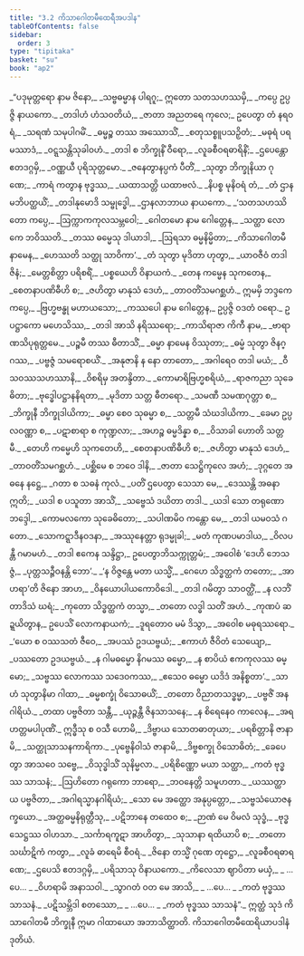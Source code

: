 ```yaml
---
title: "3.2 ကိသာဂေါတမီထေရီအပဒါန"
tableOfContents: false
sidebar:
  order: 3
type: "tipitaka"
basket: "su"
book: "ap2"
---
```



<DynamicBreadcrumb />

<Division number="55" book="ap2">

<Paragraph number="750" type="verses" book="ap2">
_“ပဒုမုတ္တရော နာမ ဇိနော,_  
_သဗ္ဗဓမ္မာန ပါရဂူ;_  
ဣတော သတသဟဿမှိ,_  
_ကပ္ပေ ဥပ္ပဇ္ဇိ နာယကော._  

</Paragraph>

</Division>
<Division number="56" book="ap2">

<Paragraph number="751" type="verses" book="ap2">
_တဒါဟံ ဟံသဝတိယံ,_  
_ဇာတာ အညတရေ ကုလေ;_  
ဥပေတွာ တံ နရဝရံ,_  
_သရဏံ သမုပါဂမိံ._  

</Paragraph>

</Division>
<Division number="57" book="ap2">

<Paragraph number="752" type="verses" book="ap2">
_ဓမ္မဉ္စ တဿ အဿောသိံ,_  
_စတုသစ္စူပသဉှိတံ;_  
_မဓုရံ ပရမဿာဒံ,_  
_ဝဋ္ဋသန္တိသုခါဝဟံ._  

</Paragraph>

</Division>
<Division number="58" book="ap2">

<Paragraph number="753" type="verses" book="ap2">
_တဒါ စ ဘိက္ခုနိံ ဝီရော,_  
_လူခစီဝရဓာရိနိံ;_  
_ဌပေန္တော ဧတဒဂ္ဂမှိ,_  
_ဝဏ္ဏယီ ပုရိသုတ္တမော._  

</Paragraph>

</Division>
<Division number="59" book="ap2">

<Paragraph number="754" type="verses" book="ap2">
_ဇနေတွာနပ္ပကံ ပီတိံ,_  
_သုတွာ ဘိက္ခုနိယာ ဂုဏေ;_  
_ကာရံ ကတွာန ဗုဒ္ဓဿ,_  
_ယထာသတ္တိ ယထာဗလံ._  

</Paragraph>

</Division>
<Division number="60" book="ap2">

<Paragraph number="755" type="verses" book="ap2">
_နိပစ္စ မုနိဝရံ တံ,_  
_တံ ဌာနမဘိပတ္ထယိံ;_  
_တဒါနုမောဒိ သမ္ဗုဒ္ဓေါ,_  
_ဌာနလာဘာယ နာယကော._  

</Paragraph>

</Division>
<Division number="61" book="ap2">

<Paragraph number="756" type="verses" book="ap2">
_‘သတသဟဿိတော ကပ္ပေ,_  
_ဩက္ကာကကုလသမ္ဘဝေါ;_  
_ဂေါတမော နာမ ဂေါတ္တေန,_  
_သတ္ထာ လောကေ ဘဝိဿတိ._  

</Paragraph>

</Division>
<Division number="62" book="ap2">

<Paragraph number="757" type="verses" book="ap2">
_တဿ ဓမ္မေသု ဒါယာဒါ,_  
_ဩရသာ ဓမ္မနိမ္မိတာ;_  
_ကိသာဂေါတမီ နာမေန,_  
_ဟေဿတိ သတ္ထု သာဝိကာ’._  

</Paragraph>

</Division>
<Division number="63" book="ap2">

<Paragraph number="758" type="verses" book="ap2">
_တံ သုတွာ မုဒိတာ ဟုတွာ,_  
_ယာဝဇီဝံ တဒါ ဇိနံ;_  
_မေတ္တစိတ္တာ ပရိစရိံ,_  
_ပစ္စယေဟိ ဝိနာယကံ._  

</Paragraph>

</Division>
<Division number="64" book="ap2">

<Paragraph number="759" type="verses" book="ap2">
_တေန ကမ္မေန သုကတေန,_  
_စေတနာပဏိဓီဟိ စ;_  
_ဇဟိတွာ မာနုသံ ဒေဟံ,_  
_တာဝတိံသမဂစ္ဆဟံ._  

</Paragraph>

</Division>
<Division number="65" book="ap2">

<Paragraph number="760" book="ap2">
ဣမမှိ ဘဒ္ဒကေ ကပ္ပေ,_  
_ဗြဟ္မဗန္ဓု မဟာယသော;_  
_ကဿပေါ နာမ ဂေါတ္တေန,_  
ဥပ္ပဇ္ဇိ ဝဒတံ ဝရော._  

</Paragraph>

</Division>
<Division number="66" book="ap2">

<Paragraph number="761" type="verses" book="ap2">
ဥပဋ္ဌာကော မဟေသိဿ,_  
_တဒါ အာသိ နရိဿရော;_  
_ကာသိရာဇာ ကိကီ နာမ,_  
_ဗာရာဏသိပုရုတ္တမေ._  

</Paragraph>

</Division>
<Division number="67" book="ap2">

<Paragraph number="762" type="verses" book="ap2">
_ပဉ္စမီ တဿ ဓီတာသိံ,_  
_ဓမ္မာ နာမေန ဝိဿုတာ;_  
_ဓမ္မံ သုတွာ ဇိနဂ္ဂဿ,_  
_ပဗ္ဗဇ္ဇံ သမရောစယိံ._  

</Paragraph>

</Division>
<Division number="68" book="ap2">

<Paragraph number="763" type="verses" book="ap2">
_အနုဇာနိ န နော တာတော,_  
_အဂါရေဝ တဒါ မယံ;_  
_ဝီသဝဿသဟဿာနိ,_  
_ဝိစရိမှ အတန္ဒိတာ._  

</Paragraph>

</Division>
<Division number="69" book="ap2">

<Paragraph number="764" type="verses" book="ap2">
_ကောမာရိဗြဟ္မစရိယံ,_  
_ရာဇကညာ သုခေဓိတာ;_  
_ဗုဒ္ဓေါပဋ္ဌာနနိရတာ,_  
_မုဒိတာ သတ္တ ဓီတရော._  

</Paragraph>

</Division>
<Division number="70" book="ap2">

<Paragraph number="765" type="verses" book="ap2">
_သမဏီ သမဏဂုတ္တာ စ,_  
_ဘိက္ခုနီ ဘိက္ခုဒါယိကာ;_  
_ဓမ္မာ စေဝ သုဓမ္မာ စ,_  
_သတ္တမီ သံဃဒါယိကာ._  

</Paragraph>

</Division>
<Division number="71" book="ap2">

<Paragraph number="766" type="verses" book="ap2">
_ခေမာ ဥပ္ပလဝဏ္ဏာ စ,_  
_ပဋာစာရာ စ ကုဏ္ဍလာ;_  
_အဟဉ္စ ဓမ္မဒိန္နာ စ,_  
_ဝိသာခါ ဟောတိ သတ္တမီ._  

</Paragraph>

</Division>
<Division number="72" book="ap2">

<Paragraph number="767" type="verses" book="ap2">
_တေဟိ ကမ္မေဟိ သုကတေဟိ,_  
_စေတနာပဏိဓီဟိ စ;_  
_ဇဟိတွာ မာနုသံ ဒေဟံ,_  
_တာဝတိံသမဂစ္ဆဟံ._  

</Paragraph>

</Division>
<Division number="73" book="ap2">

<Paragraph number="768" type="verses" book="ap2">
_ပစ္ဆိမေ စ ဘဝေ ဒါနိ,_  
_ဇာတာ သေဋ္ဌိကုလေ အဟံ;_  
_ဒုဂ္ဂတေ အဓနေ နဋ္ဌေ,_  
_ဂတာ စ သဓနံ ကုလံ._  

</Paragraph>

</Division>
<Division number="74" book="ap2">

<Paragraph number="769" type="verses" book="ap2">
_ပတိံ ဌပေတွာ သေသာ မေ,_  
_ဒေဿန္တိ အဓနာ ဣတိ;_  
_ယဒါ စ ပသူတာ အာသိံ,_  
_သဗ္ဗေသံ ဒယိတာ တဒါ._  

</Paragraph>

</Division>
<Division number="75" book="ap2">

<Paragraph number="770" type="verses" book="ap2">
_ယဒါ သော တရုဏော ဘဒ္ဒေါ,_  
_ကောမလကော သုခေဓိတော;_  
_သပါဏမိဝ ကန္တော မေ,_  
_တဒါ ယမဝသံ ဂတော._  

</Paragraph>

</Division>
<Division number="76" book="ap2">

<Paragraph number="771" type="verses" book="ap2">
_သောကဋ္ဋာဒီနဝဒနာ,_  
_အဿုနေတ္တာ ရုဒမ္မုခါ;_  
_မတံ ကုဏပမာဒါယ,_  
_ဝိလပန္တီ ဂမာမဟံ._  

</Paragraph>

</Division>
<Division number="77" book="ap2">

<Paragraph number="772" type="verses" book="ap2">
_တဒါ ဧကေန သန္ဒိဋ္ဌာ,_  
ဥပေတွာဘိသက္ကုတ္တမံ;_  
_အဝေါစံ ‘ဒေဟိ ဘေသဇ္ဇံ,_  
_ပုတ္တသဉ္ဇီဝနန္တိ ဘော’._  

</Paragraph>

</Division>
<Division number="78" book="ap2">

<Paragraph number="773" type="verses" book="ap2">
_‘န ဝိဇ္ဇန္တေ မတာ ယသ္မိံ,_  
_ဂေဟေ သိဒ္ဓတ္ထကံ တတော;_  
_အာဟရာ’တိ ဇိနော အာဟ,_  
_ဝိနယောပါယကောဝိဒေါ._  

</Paragraph>

</Division>
<Division number="79" book="ap2">

<Paragraph number="774" type="verses" book="ap2">
_တဒါ ဂမိတွာ သာဝတ္ထိံ,_  
_န လဘိံ တာဒိသံ ဃရံ;_  
_ကုတော သိဒ္ဓတ္ထကံ တသ္မာ,_  
_တတော လဒ္ဓါ သတိံ အဟံ._  

</Paragraph>

</Division>
<Division number="80" book="ap2">

<Paragraph number="775" type="verses" book="ap2">
_ကုဏပံ ဆဍ္ဍယိတွာန,_  
ဥပေသိံ လောကနာယကံ;_  
_ဒူရတောဝ မမံ ဒိသွာ,_  
_အဝေါစ မဓုရဿရော._  

</Paragraph>

</Division>
<Division number="81" book="ap2">

<Paragraph number="776" type="verses" book="ap2">
_‘ယော စ ဝဿသတံ ဇီဝေ,_  
_အပဿံ ဥဒယဗ္ဗယံ;_  
_ဧကာဟံ ဇီဝိတံ သေယျော,_  
_ပဿတော ဥဒယဗ္ဗယံ._  

</Paragraph>

</Division>
<Division number="82" book="ap2">

<Paragraph number="777" type="verses" book="ap2">
_န ဂါမဓမ္မော နိဂမဿ ဓမ္မော,_  
_န စာပိယံ ဧကကုလဿ ဓမ္မော;_  
_သဗ္ဗဿ လောကဿ သဒေဝကဿ,_  
_ဧသေဝ ဓမ္မော ယဒိဒံ အနိစ္စတာ’._  

</Paragraph>

</Division>
<Division number="83" book="ap2">

<Paragraph number="778" type="verses" book="ap2">
_သာဟံ သုတွာနိမာ ဂါထာ,_  
_ဓမ္မစက္ခုံ ဝိသောဓယိံ;_  
_တတော ဝိညာတသဒ္ဓမ္မာ,_  
_ပဗ္ဗဇိံ အနဂါရိယံ._  

</Paragraph>

</Division>
<Division number="84" book="ap2">

<Paragraph number="779" type="verses" book="ap2">
_တထာ ပဗ္ဗဇိတာ သန္တီ,_  
_ယုဉ္ဇန္တီ ဇိနသာသနေ;_  
_န စိရေနေဝ ကာလေန,_  
_အရဟတ္တမပါပုဏိံ._  

</Paragraph>

</Division>
<Division number="85" book="ap2">

<Paragraph number="780" type="verses" book="ap2">
ဣဒ္ဓီသု စ ဝသီ ဟောမိ,_  
_ဒိဗ္ဗာယ သောတဓာတုယာ;_  
_ပရစိတ္တာနိ ဇာနာမိ,_  
_သတ္ထုသာသနကာရိကာ._  

</Paragraph>

</Division>
<Division number="86" book="ap2">

<Paragraph number="781" type="verses" book="ap2">
_ပုဗ္ဗေနိဝါသံ ဇာနာမိ,_  
_ဒိဗ္ဗစက္ခု ဝိသောဓိတံ;_  
_ခေပေတွာ အာသဝေ သဗ္ဗေ,_  
_ဝိသုဒ္ဓါသိံ သုနိမ္မလာ._  

</Paragraph>

</Division>
<Division number="87" book="ap2">

<Paragraph number="782" type="verses" book="ap2">
_ပရိစိဏ္ဏော မယာ သတ္ထာ,_  
_ကတံ ဗုဒ္ဓဿ သာသနံ;_  
_ဩဟိတော ဂရုကော ဘာရော,_  
_ဘဝနေတ္တိ သမူဟတာ._  

</Paragraph>

</Division>
<Division number="88" book="ap2">

<Paragraph number="783" type="verses" book="ap2">
_ယဿတ္ထာယ ပဗ္ဗဇိတာ,_  
_အဂါရသ္မာနဂါရိယံ;_  
_သော မေ အတ္ထော အနုပ္ပတ္တော,_  
_သဗ္ဗသံယောဇနက္ခယော._  

</Paragraph>

</Division>
<Division number="89" book="ap2">

<Paragraph number="784" type="verses" book="ap2">
_အတ္ထဓမ္မနိရုတ္တီသု,_  
_ပဋိဘာနေ တထေဝ စ;_  
_ဉာဏံ မေ ဝိမလံ သုဒ္ဓံ,_  
_ဗုဒ္ဓသေဋ္ဌဿ ဝါဟသာ._  

</Paragraph>

</Division>
<Division number="90" book="ap2">

<Paragraph number="785" type="verses" book="ap2">
_သင်္ကာရကူဋာ အာဟိတွာ,_  
_သုသာနာ ရထိယာပိ စ;_  
_တတော သင်္ဃာဋိကံ ကတွာ,_  
_လူခံ ဓာရေမိ စီဝရံ._  

</Paragraph>

</Division>
<Division number="91" book="ap2">

<Paragraph number="786" type="verses" book="ap2">
_ဇိနော တသ္မိံ ဂုဏေ တုဋ္ဌော,_  
_လူခစီဝရဓာရဏေ;_  
_ဌပေသိ ဧတဒဂ္ဂမှိ,_  
_ပရိသာသု ဝိနာယကော._  

</Paragraph>

</Division>
<Division number="92" book="ap2">

<Paragraph number="787" type="verses" book="ap2">
_ကိလေသာ ဈာပိတာ မယှံ,_  
_ …ပေ… _  
_ဝိဟရာမိ အနာသဝါ._  

</Paragraph>

</Division>
<Division number="93" book="ap2">

<Paragraph number="788" type="verses" book="ap2">
_သွာဂတံ ဝတ မေ အာသိ,_  
_ …ပေ… _  
_ကတံ ဗုဒ္ဓဿ သာသနံ._  

</Paragraph>

</Division>
<Division number="94" book="ap2">

<Paragraph number="789" type="verses" book="ap2">
_ပဋိသမ္ဘိဒါ စတဿော,_  
_ …ပေ… _  
_ကတံ ဗုဒ္ဓဿ သာသနံ”._  

</Paragraph>

<Paragraph number="790" book="ap2">
ဣတ္ထံ သုဒံ ကိသာဂေါတမီ ဘိက္ခုနီ ဣမာ ဂါထာယော အဘာသိတ္ထာတိ.

</Paragraph>
</Division>

<Paragraph number="791" type="center" book="ap2">
ကိသာဂေါတမီထေရိယာပဒါနံ ဒုတိယံ.
</Paragraph>